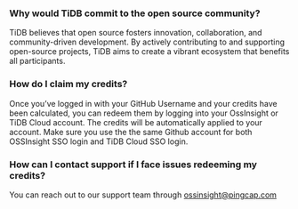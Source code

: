 ### Why would TiDB commit to the open source community?
TiDB believes that open source fosters innovation, collaboration, and community-driven development. By actively contributing to and supporting open-source projects, TiDB aims to create a vibrant ecosystem that benefits all participants.

### How do I claim my credits?
Once you’ve logged in with your GitHub Username and your credits have been calculated, you can redeem them by logging into your OssInsight or TiDB Cloud account. The credits will be automatically applied to your account. Make sure you use the the same Github account for both OSSInsight SSO login and TiDB Cloud SSO login.

### How can I contact support if I face issues redeeming my credits?
You can reach out to our support team through <a href="mailto:ossinsight@pingcap.com">ossinsight@pingcap.com</a>
